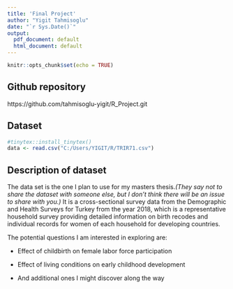```yaml
---
title: 'Final Project'
author: "Yigit Tahmisoglu"
date: "`r Sys.Date()`"
output:
  pdf_document: default
  html_document: default
---
```


```r
knitr::opts_chunk$set(echo = TRUE)
```

## Github repository
https://github.com/tahmisoglu-yigit/R_Project.git

## Dataset

```r
#tinytex::install_tinytex()
data <- read.csv("C:/Users/YIGIT/R/TRIR71.csv")


```

## Description of dataset

The data set is the one I plan to use for my masters thesis.*(They say not to share the dataset with someone else, but I don't think there will be an issue to share with you.)*
It is a cross-sectional survey data from the Demographic and Health Surveys for Turkey from the year 2018, which is a representative household  survey providing detailed information on birth recodes and individual records for women of each household for developing countries. 

The potential questions I am interested in exploring are:

-   Effect of childbirth on female labor force participation

-   Effect of living conditions on early childhood development

-   And additional ones I might discover along the way


